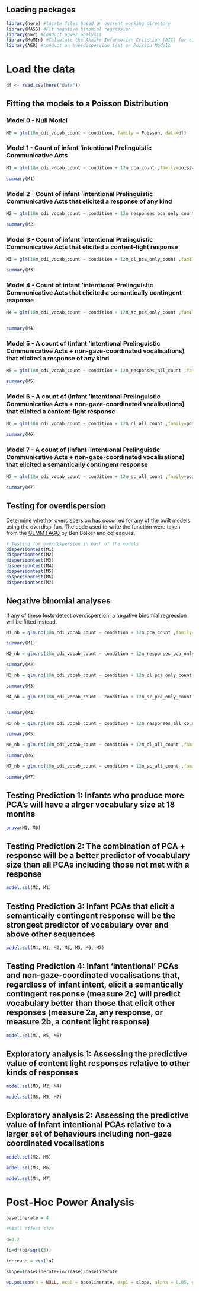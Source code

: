 ## Loading packages

```r
library(here) #locate files based on current working directory
library(MASS) #Fit negative binomial regression
library(pwr) #Conduct power analysis
library(MuMIn) #Calculate the Akaike Information Criterion (AIC) for each model
library(AER) #conduct an overdispersion test on Poisson Models
```

# Load the data 

```r
df <- read.csv(here("data"))
```

## Fitting the models to a Poisson Distribution
### Model 0 - Null Model 

```r
M0 = glm(18m_cdi_vocab_count ~ condition, family = Poisson, data=df)
```

### Model 1 - Count of infant 'intentional Prelinguistic Communicative Acts

```r
M1 = glm(18m_cdi_vocab_count ~ condition + 12m_pca_count ,family=poisson,data=df)

summary(M1)
```

### Model 2 - Count of infant 'intentional Prelinguistic Communicative Acts that elicited a response of any kind

```r
M2 = glm(18m_cdi_vocab_count ~ condition + 12m_responses_pca_only_count ,family=poisson,data=df)

summary(M2)
```

### Model 3 - Count of infant 'intentional Prelinguistic Communicative Acts that elicited a content-light response

```r
M3 = glm(18m_cdi_vocab_count ~ condition + 12m_cl_pca_only_count ,family=poisson,data=df)

summary(M3)
```

### Model 4 - Count of infant 'intentional Prelinguistic Communicative Acts that elicited a semantically contingent response

```r
M4 = glm(18m_cdi_vocab_count ~ condition + 12m_sc_pca_only_count ,family=poisson,data=df)


summary(M4)
```

### Model 5 - A count of (infant 'intentional Prelinguistic Communicative Acts + non-gaze-coordinated vocalisations) that elicited a response of any kind

```r
M5 = glm(18m_cdi_vocab_count ~ condition + 12m_responses_all_count ,family=poisson,data=df)

summary(M5)
```

### Model 6 - A count of (infant 'intentional Prelinguistic Communicative Acts + non-gaze-coordinated vocalisations) that elicited a content-light response

```r
M6 = glm(18m_cdi_vocab_count ~ condition + 12m_cl_all_count ,family=poisson,data=df)

summary(M6)
```

### Model 7 - A count of (infant 'intentional Prelinguistic Communicative Acts + non-gaze-coordinated vocalisations) that elicited a semantically contingent response

```r
M7 = glm(18m_cdi_vocab_count ~ condition + 12m_sc_all_count ,family=poisson,data=df)

summary(M7)
```

## Testing for overdispersion
Determine whether overdispersion has occurred for any of the built models using the overdisp_fun. The code used to write the function were taken from the [GLMM FAGQ](https://bbolker.github.io/mixedmodels-misc/glmmFAQ.html#overdispersion) by Ben Bolker and colleagues.

```r
# Testing for overdispersion in each of the models
dispersiontest(M1)
dispersiontest(M2)
dispersiontest(M3)
dispersiontest(M4)
dispersiontest(M5)
dispersiontest(M6)
dispersiontest(M7)
```

## Negative binomial analyses 
If any of these tests detect overdispersion, a negative binomial regression will be fitted instead.

```r
M1_nb = glm.nb(18m_cdi_vocab_count ~ condition + 12m_pca_count ,family=poisson,data=df)

summary(M1)
```

```r
M2_nb = glm.nb(18m_cdi_vocab_count ~ condition + 12m_responses_pca_only_count ,family=poisson,data=df)

summary(M2)
```

```r
M3_nb = glm.nb(18m_cdi_vocab_count ~ condition + 12m_cl_pca_only_count ,family=poisson,data=df)

summary(M3)
```

```r
M4_nb = glm.nb(18m_cdi_vocab_count ~ condition + 12m_sc_pca_only_count ,family=poisson,data=df)


summary(M4)
```

```r
M5_nb = glm.nb(18m_cdi_vocab_count ~ condition + 12m_responses_all_count ,family=poisson,data=df)

summary(M5)
```

```r
M6_nb = glm.nb(18m_cdi_vocab_count ~ condition + 12m_cl_all_count ,family=poisson,data=df)

summary(M6)
```

```r
M7_nb = glm.nb(18m_cdi_vocab_count ~ condition + 12m_sc_all_count ,family=poisson,data=df)

summary(M7)
```

## Testing Prediction 1: Infants who produce more PCA's will have a alrger vocabulary size at 18 months 

```r
anova(M1, M0)
```

## Testing Prediction 2: The combination of PCA + response will be a better predictor of vocabulary size than all PCAs including those not met with a response 

```r
model.sel(M2, M1)
```

## Testing Prediction 3: Infant PCAs that elicit a semantically contingent response will be the strongest predictor of vocabulary over and above other sequences

```r
model.sel(M4, M1, M2, M3, M5, M6, M7)
```

## Testing Prediction 4: Infant ‘intentional’ PCAs and non-gaze-coordinated vocalisations that, regardless of infant intent, elicit a semantically contingent response (measure 2c) will predict vocabulary better than those that elicit other responses (measure 2a, any response, or measure 2b, a content light response)

```r
model.sel(M7, M5, M6)
```

## Exploratory analysis 1: Assessing the predictive value of content light responses relative to other kinds of responses

```r
model.sel(M3, M2, M4)
```

```r
model.sel(M6, M5, M7)
```

## Exploratory analysis 2: Assessing the predictive value of Infant intentional PCAs relative to a larger set of behaviours including non-gaze coordinated vocalisations

```r
model.sel(M2, M5)
```

```r
model.sel(M3, M6)
```

```r
model.sel(M4, M7)
```

# Post-Hoc Power Analysis

```r
baselinerate = 4

#Small effect size

d=0.2

lo=d*(pi/sqrt(3))

increase = exp(lo)

slope=(baselinerate+increase)/baselinerate

wp.poisson(n = NULL, exp0 = baselinerate, exp1 = slope, alpha = 0.05, power = 0.8, family = "Bernoulli", alternative="greater")


```

